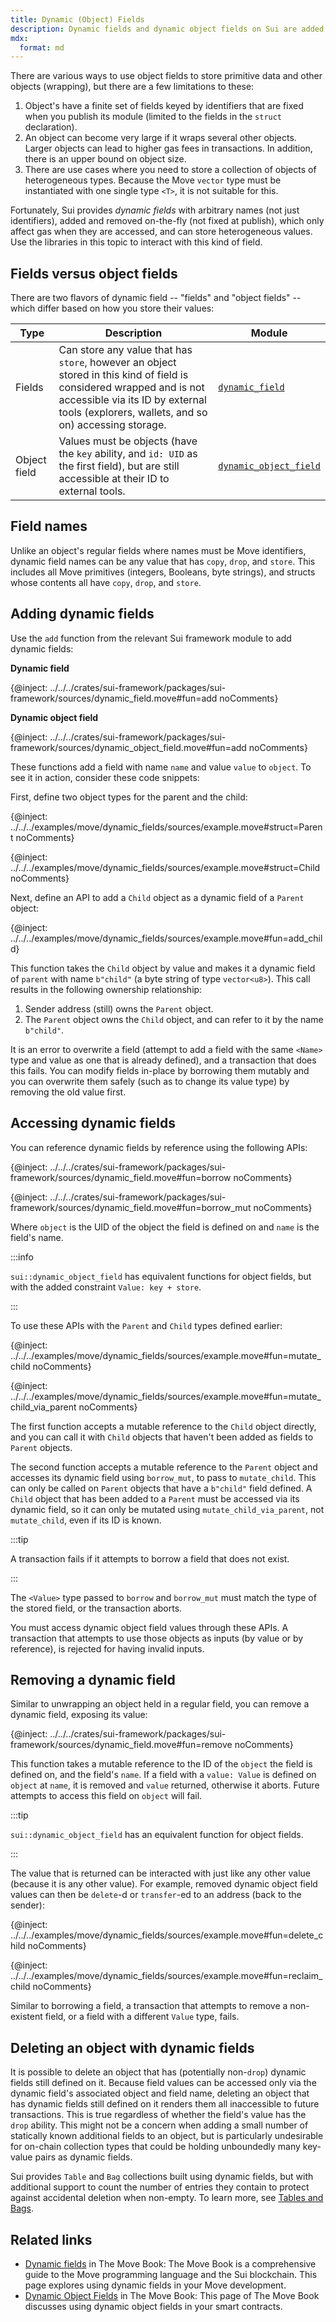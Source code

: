 ```yaml
---
title: Dynamic (Object) Fields
description: Dynamic fields and dynamic object fields on Sui are added and removed dynamically, affect gas only when accessed, and store heterogeneous values.
mdx:
  format: md
---
```


There are various ways to use object fields to store primitive data and other objects (wrapping), but there are a few limitations to these:

1. Object's have a finite set of fields keyed by identifiers that are fixed when you publish its module (limited to the fields in the `struct` declaration).
1. An object can become very large if it wraps several other objects. Larger objects can lead to higher gas fees in transactions. In addition, there is an upper bound on object size.
1. There are use cases where you need to store a collection of objects of heterogeneous types. Because the Move `vector` type must be instantiated with one single type `<T>`, it is not suitable for this.

Fortunately, Sui provides *dynamic fields* with arbitrary names (not just identifiers), added and removed on-the-fly (not fixed at publish), which only affect gas when they are accessed, and can store heterogeneous values. Use the libraries in this topic to interact with this kind of field.

## Fields versus object fields

There are two flavors of dynamic field -- "fields" and "object fields" -- which differ based on how you store their values:

| Type | Description | Module |
| --- | --- | --- |
| Fields | Can store any value that has `store`, however an object stored in this kind of field is considered wrapped and is not accessible via its ID by external tools (explorers, wallets, and so on) accessing storage.| [`dynamic_field`](https://github.com/MystenLabs/sui/tree/main/crates/sui-framework/packages/sui-framework/sources/dynamic_field.move) |
| Object field | Values must be objects (have the `key` ability, and `id: UID` as the first field), but are still accessible at their ID to external tools.| [`dynamic_object_field`](https://github.com/MystenLabs/sui/tree/main/crates/sui-framework/packages/sui-framework/sources/dynamic_object_field.move) |

## Field names

Unlike an object's regular fields where names must be Move identifiers, dynamic field names can be any value that has `copy`, `drop`, and `store`. This includes all Move primitives (integers, Booleans, byte strings), and structs whose contents all have `copy`, `drop`, and `store`.

## Adding dynamic fields

Use the `add` function from the relevant Sui framework module to add dynamic fields:

**Dynamic field**

{@inject: ../../../crates/sui-framework/packages/sui-framework/sources/dynamic_field.move#fun=add noComments}

**Dynamic object field**

{@inject: ../../../crates/sui-framework/packages/sui-framework/sources/dynamic_object_field.move#fun=add noComments}

These functions add a field with name `name` and value `value` to `object`. To see it in action, consider these code snippets:

First, define two object types for the parent and the child:

{@inject:  ../../../examples/move/dynamic_fields/sources/example.move#struct=Parent noComments}

{@inject:  ../../../examples/move/dynamic_fields/sources/example.move#struct=Child noComments}


Next, define an API to add a `Child` object as a dynamic field of a `Parent` object:

{@inject:  ../../../examples/move/dynamic_fields/sources/example.move#fun=add_child}

This function takes the `Child` object by value and makes it a dynamic field of `parent` with name `b"child"` (a byte string of type `vector<u8>`). This call results in the following ownership relationship:

1. Sender address (still) owns the `Parent` object.
1. The `Parent` object owns the `Child` object, and can refer to it by the name `b"child"`.

It is an error to overwrite a field (attempt to add a field with the same `<Name>` type and value as one that is already defined), and a transaction that does this fails. You can modify fields in-place by borrowing them mutably and you can overwrite them safely (such as to change its value type) by removing the old value first.

## Accessing dynamic fields

You can reference dynamic fields by reference using the following APIs:

{@inject:  ../../../crates/sui-framework/packages/sui-framework/sources/dynamic_field.move#fun=borrow noComments}

{@inject:  ../../../crates/sui-framework/packages/sui-framework/sources/dynamic_field.move#fun=borrow_mut noComments}


Where `object` is the UID of the object the field is defined on and `name` is the field's name.

:::info

`sui::dynamic_object_field` has equivalent functions for object fields, but with the added constraint `Value: key + store`.

:::

To use these APIs with the `Parent` and `Child` types defined earlier:

{@inject:  ../../../examples/move/dynamic_fields/sources/example.move#fun=mutate_child noComments}

{@inject:  ../../../examples/move/dynamic_fields/sources/example.move#fun=mutate_child_via_parent noComments}


The first function accepts a mutable reference to the `Child` object directly, and you can call it with `Child` objects that haven't been added as fields to `Parent` objects.

The second function accepts a mutable reference to the `Parent` object and accesses its dynamic field using `borrow_mut`, to pass to `mutate_child`. This can only be called on `Parent` objects that have a `b"child"` field defined. A `Child` object that has been added to a `Parent` must be accessed via its dynamic field, so it can only be mutated using `mutate_child_via_parent`, not `mutate_child`, even if its ID is known.

:::tip

A transaction fails if it attempts to borrow a field that does not exist.

:::

The `<Value>` type passed to `borrow` and `borrow_mut` must match the type of the stored field, or the transaction aborts.

You must access dynamic object field values through these APIs. A transaction that attempts to use those objects as inputs (by value or by reference), is rejected for having invalid inputs.

## Removing a dynamic field

Similar to unwrapping an object held in a regular field, you can remove a dynamic field, exposing its value:

{@inject:  ../../../crates/sui-framework/packages/sui-framework/sources/dynamic_field.move#fun=remove noComments}

This function takes a mutable reference to the ID of the `object` the field is defined on, and the field's `name`.  If a field with a `value: Value` is defined on `object` at `name`, it is removed and `value` returned, otherwise it aborts. Future attempts to access this field on `object` will fail.

:::tip

`sui::dynamic_object_field` has an equivalent function for object fields.

:::

The value that is returned can be interacted with just like any other value (because it is any other value). For example, removed dynamic object field values can then be `delete`-d or `transfer`-ed to an address (back to the sender):

{@inject:  ../../../examples/move/dynamic_fields/sources/example.move#fun=delete_child noComments}

{@inject:  ../../../examples/move/dynamic_fields/sources/example.move#fun=reclaim_child noComments}


Similar to borrowing a field, a transaction that attempts to remove a non-existent field, or a field with a different `Value` type, fails.

## Deleting an object with dynamic fields

It is possible to delete an object that has (potentially non-`drop`) dynamic fields still defined on it. Because field values can be accessed only via the dynamic field's associated object and field name, deleting an object that has dynamic fields still defined on it renders them all inaccessible to future transactions. This is true regardless of whether the field's value has the `drop` ability. This might not be a concern when adding a small number of statically known additional fields to an object, but is particularly undesirable for on-chain collection types that could be holding unboundedly many key-value pairs as dynamic fields.

Sui provides `Table` and `Bag` collections built using dynamic fields, but with additional support to count the number of entries they contain to protect against accidental deletion when non-empty. To learn more, see [Tables and Bags](./dynamic-fields/tables-bags.mdx).

## Related links

- [Dynamic fields](https://move-book.com/programmability/dynamic-fields.html) in The Move Book: The Move Book is a comprehensive guide to the Move programming language and the Sui blockchain. This page explores using dynamic fields in your Move development.
- [Dynamic Object Fields](https://move-book.com/programmability/dynamic-object-fields.html) in The Move Book: This page of The Move Book discusses using dynamic object fields in your smart contracts.
